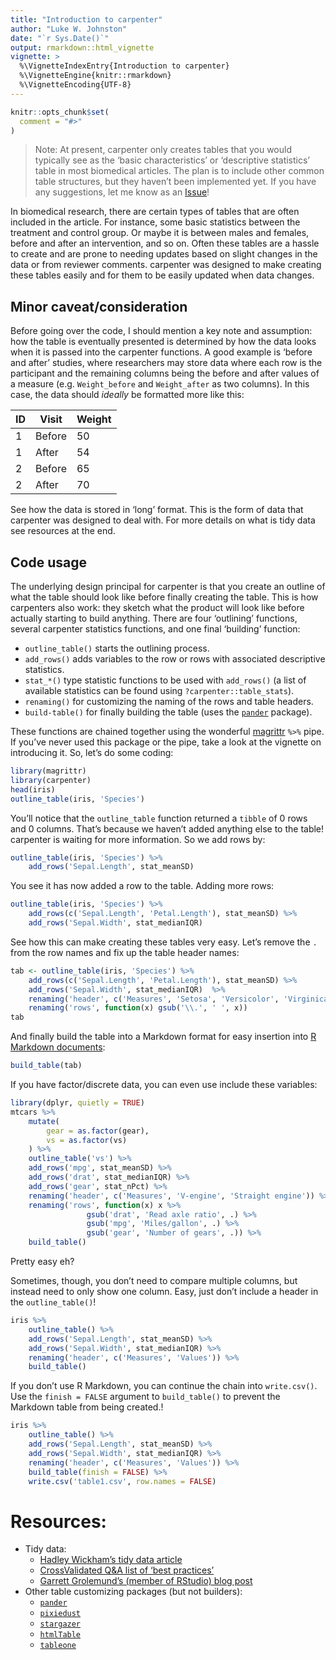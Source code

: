 ```yaml
---
title: "Introduction to carpenter"
author: "Luke W. Johnston"
date: "`r Sys.Date()`"
output: rmarkdown::html_vignette
vignette: >
  %\VignetteIndexEntry{Introduction to carpenter}
  %\VignetteEngine{knitr::rmarkdown}
  %\VignetteEncoding{UTF-8}
---
```


```r
knitr::opts_chunk$set(
  comment = "#>"
)
```

> Note: At present, carpenter only creates tables that you would typically see
as the 'basic characteristics' or 'descriptive statistics' table in most
biomedical articles. The plan is to include other common table structures, but
they haven't been implemented yet. If you have any suggestions, let me know as
an [Issue](https://github.com/lwjohnst86/carpenter/issues/new)!

In biomedical research, there are certain types of tables that are often 
included in the article. For instance, some basic statistics between the treatment
and control group. Or maybe it is between males and females, before and after an
intervention, and so on. Often these tables are a hassle to create and are prone to
needing updates based on slight changes in the data or from reviewer comments.
carpenter was designed to make creating these tables easily and for them to be
easily updated when data changes.

## Minor caveat/consideration

Before going over the code, I should mention a key note and assumption: how the 
table is eventually presented is determined by how the data looks when it is
passed into the carpenter functions. A good example is 'before and after' studies, where
researchers may store data where each row is the participant and the remaining
columns being the before and after values of a measure (e.g. `Weight_before` and
`Weight_after` as two columns). In this case, the data should *ideally* be
formatted more like this:

ID | Visit | Weight 
---|-------|-------
1 | Before | 50
1 | After | 54
2 | Before | 65
2 | After | 70

See how the data is stored in 'long' format. This is the form of data that
carpenter was designed to deal with. For more details on what is tidy data see
resources at the end.

## Code usage

The underlying design principal for carpenter is that you create an outline of
what the table should look like before finally creating the table. This is how
carpenters also work: they sketch what the product will look like before
actually starting to build anything. There are four 'outlining' functions,
several carpenter statistics functions, and one final 'building' function:

- `outline_table()` starts the outlining process.
- `add_rows()` adds variables to the row or rows with associated descriptive
statistics.
- `stat_*()` type statistic functions to be used with `add_rows()` (a list of
available statistics can be found using `?carpenter::table_stats`).
- `renaming()` for customizing the naming of the rows and table headers.
- `build-table()` for finally building the table (uses the
[`pander`](http://rapporter.github.io/pander/) package).

These functions are chained together using the wonderful 
[magrittr](https://cran.r-project.org/package=magrittr) `%>%` pipe. If you've
never used this package or the pipe, take a look at the vignette on introducing
it. So, let's do some coding:

```r
library(magrittr)
library(carpenter)
head(iris)
outline_table(iris, 'Species') 
```

You'll notice that the `outline_table` function returned a `tibble` of 0 rows
and 0 columns. That's because we haven't added anything else to the table!
carpenter is waiting for more information. So we add rows by:

```r
outline_table(iris, 'Species') %>% 
    add_rows('Sepal.Length', stat_meanSD) 
```

You see it has now added a row to the table. Adding more rows:

```r
outline_table(iris, 'Species') %>% 
    add_rows(c('Sepal.Length', 'Petal.Length'), stat_meanSD) %>%
    add_rows('Sepal.Width', stat_medianIQR) 
```

See how this can make creating these tables very easy. Let's remove the `.` from
the row names and fix up the table header names:

```r
tab <- outline_table(iris, 'Species') %>% 
    add_rows(c('Sepal.Length', 'Petal.Length'), stat_meanSD) %>%
    add_rows('Sepal.Width', stat_medianIQR)  %>% 
    renaming('header', c('Measures', 'Setosa', 'Versicolor', 'Virginica')) %>% 
    renaming('rows', function(x) gsub('\\.', ' ', x))
tab
```

And finally build the table into a Markdown format for easy insertion into 
[R Markdown documents](http://rmarkdown.rstudio.com/):

```r
build_table(tab)
```

If you have factor/discrete data, you can even use include these variables:

```r
library(dplyr, quietly = TRUE)
mtcars %>% 
    mutate(
        gear = as.factor(gear),
        vs = as.factor(vs)
    ) %>% 
    outline_table('vs') %>% 
    add_rows('mpg', stat_meanSD) %>%
    add_rows('drat', stat_medianIQR) %>% 
    add_rows('gear', stat_nPct) %>% 
    renaming('header', c('Measures', 'V-engine', 'Straight engine')) %>% 
    renaming('rows', function(x) x %>% 
                 gsub('drat', 'Read axle ratio', .) %>% 
                 gsub('mpg', 'Miles/gallon', .) %>% 
                 gsub('gear', 'Number of gears', .)) %>% 
    build_table()
```

Pretty easy eh?

Sometimes, though, you don't need to compare multiple columns, but instead need
to only show one column. Easy, just don't include a header in the
`outline_table()`!

```r
iris %>% 
    outline_table() %>% 
    add_rows('Sepal.Length', stat_meanSD) %>%
    add_rows('Sepal.Width', stat_medianIQR) %>% 
    renaming('header', c('Measures', 'Values')) %>% 
    build_table() 
```

If you don't use R Markdown, you can continue the chain into `write.csv()`.
Use the `finish = FALSE` argument to `build_table()` to prevent the Markdown
table from being created.!

```r
iris %>% 
    outline_table() %>% 
    add_rows('Sepal.Length', stat_meanSD) %>%
    add_rows('Sepal.Width', stat_medianIQR) %>% 
    renaming('header', c('Measures', 'Values')) %>% 
    build_table(finish = FALSE) %>% 
    write.csv('table1.csv', row.names = FALSE)
```

# Resources:

- Tidy data:
    - [Hadley Wickham's tidy data article](http://vita.had.co.nz/papers/tidy-data.pdf)
    - [CrossValidated Q&A list of 'best practices'](http://stats.stackexchange.com/questions/83614/best-practices-for-creating-tidy-data)
    - [Garrett Grolemund's (member of RStudio) blog post](http://garrettgman.github.io/tidying/)
- Other table customizing packages (but not builders):
    - [`pander`](http://rapporter.github.io/pander/)
    - [`pixiedust`](https://cran.r-project.org/package=pixiedust)
    - [`stargazer`](https://cran.r-project.org/package=stargazer)
    - [`htmlTable`](https://cran.r-project.org/package=htmlTable)
    - [`tableone`](https://cran.r-project.org/package=tableone)
